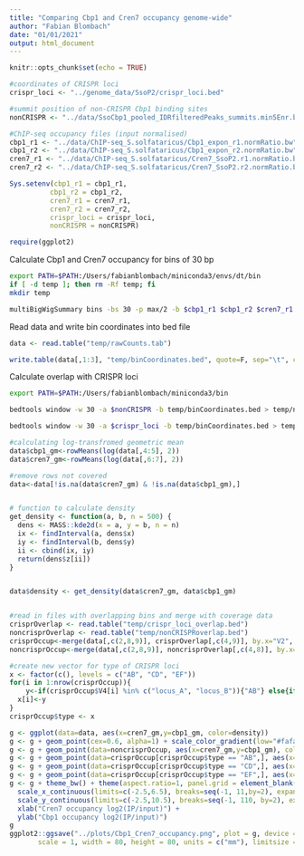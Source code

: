 ```yaml
---
title: "Comparing Cbp1 and Cren7 occupancy genome-wide"
author: "Fabian Blombach"
date: "01/01/2021"
output: html_document
---
```


```r
knitr::opts_chunk$set(echo = TRUE)

#coordinates of CRISPR loci
crispr_loci <- "../genome_data/SsoP2/crispr_loci.bed"

#summit position of non-CRISPR Cbp1 binding sites
nonCRISPR <- "../data/SsoCbp1_pooled_IDRfilteredPeaks_summits.min5Enr.bed"

#ChIP-seq occupancy files (input normalised)
cbp1_r1 <- "../data/ChIP-seq_S.solfataricus/Cbp1_expon_r1.normRatio.bw"
cbp1_r2 <- "../data/ChIP-seq_S.solfataricus/Cbp1_expon_r2.normRatio.bw"
cren7_r1 <- "../data/ChIP-seq_S.solfataricus/Cren7_SsoP2.r1.normRatio.bw"
cren7_r2 <- "../data/ChIP-seq_S.solfataricus/Cren7_SsoP2.r2.normRatio.bw"

Sys.setenv(cbp1_r1 = cbp1_r1,
          cbp1_r2 = cbp1_r2,
          cren7_r1 = cren7_r1,
          cren7_r2 = cren7_r2,
          crispr_loci = crispr_loci,
          nonCRISPR = nonCRISPR)

require(ggplot2)
```

Calculate Cbp1 and Cren7 occupancy for bins of 30 bp
```bash
export PATH=$PATH:/Users/fabianblombach/miniconda3/envs/dt/bin
if [ -d temp ]; then rm -Rf temp; fi
mkdir temp

multiBigWigSummary bins -bs 30 -p max/2 -b $cbp1_r1 $cbp1_r2 $cren7_r1 $cren7_r2 -o temp/deleteme.npz --outRawCounts temp/rawCounts.tab --labels "Cbp1_r1" "Cbp1_r2" "Cren7_r1" "Cren7_r2"
```

Read data and write bin coordinates into bed file
```r
data <- read.table("temp/rawCounts.tab")

write.table(data[,1:3], "temp/binCoordinates.bed", quote=F, sep="\t", col.names=F, row.names=F)
```



Calculate overlap with CRISPR loci
```bash
export PATH=$PATH:/Users/fabianblombach/miniconda3/bin

bedtools window -w 30 -a $nonCRISPR -b temp/binCoordinates.bed > temp/nonCRISPRoverlap.bed

bedtools window -w 30 -a $crispr_loci -b temp/binCoordinates.bed > temp/crispr_loci_overlap.bed
```


```r
#calculating log-transfromed geometric mean
data$cbp1_gm<-rowMeans(log(data[,4:5], 2))
data$cren7_gm<-rowMeans(log(data[,6:7], 2))

#remove rows not covered
data<-data[!is.na(data$cren7_gm) & !is.na(data$cbp1_gm),]


# function to calculate density
get_density <- function(a, b, n = 500) {
  dens <- MASS::kde2d(x = a, y = b, n = n)
  ix <- findInterval(a, dens$x)
  iy <- findInterval(b, dens$y)
  ii <- cbind(ix, iy)
  return(dens$z[ii])
}


data$density <- get_density(data$cren7_gm, data$cbp1_gm)


#read in files with overlapping bins and merge with coverage data
crisprOverlap <- read.table("temp/crispr_loci_overlap.bed")
noncrisprOverlap <- read.table("temp/nonCRISPRoverlap.bed")
crisprOccup<-merge(data[,c(2,8,9)], crisprOverlap[,c(4,9)], by.x="V2", by.y="V9")
noncrisprOccup<-merge(data[,c(2,8,9)], noncrisprOverlap[,c(4,8)], by.x="V2", by.y="V8")

#create new vector for type of CRISPR loci
x <- factor(c(), levels = c("AB", "CD", "EF"))
for(i in 1:nrow(crisprOccup)){
    y<-if(crisprOccup$V4[i] %in% c("locus_A", "locus_B")){"AB"} else{if(crisprOccup$V4[i] %in% c("locus_C", "locus_D")){"CD"} else {"EF"}}
  x[i]<-y
}
crisprOccup$type <- x
```

```r
g <- ggplot(data=data, aes(x=cren7_gm,y=cbp1_gm, color=density))
g <- g + geom_point(cex=0.6, alpha=1) + scale_color_gradient(low="#fafafe", high="#1B1464")
g <- g + geom_point(data=noncrisprOccup, aes(x=cren7_gm,y=cbp1_gm), colour="#1289A7", cex=0.6, alpha=0.4)
g <- g + geom_point(data=crisprOccup[crisprOccup$type == "AB",], aes(x=cren7_gm,y=cbp1_gm), colour="#EA2027", cex=0.6, alpha=0.25)
g <- g + geom_point(data=crisprOccup[crisprOccup$type == "CD",], aes(x=cren7_gm,y=cbp1_gm), colour="#fe6f24", cex=0.6, alpha=0.25)
g <- g + geom_point(data=crisprOccup[crisprOccup$type == "EF",], aes(x=cren7_gm,y=cbp1_gm), colour="#FFC312", cex=0.6, alpha=0.25)
g <- g + theme_bw() + theme(aspect.ratio=1, panel.grid = element_blank()) +
  scale_x_continuous(limits=c(-2.5,6.5), breaks=seq(-1, 11,by=2), expand = c(0, 0)) +
  scale_y_continuous(limits=c(-2.5,10.5), breaks=seq(-1, 110, by=2), expand = c(0, 0)) +
  xlab("Cren7 occupancy log2(IP/input)") +
  ylab("Cbp1 occupancy log2(IP/input)")
g
ggplot2::ggsave("../plots/Cbp1_Cren7_occupancy.png", plot = g, device = "png", path = NULL,
       scale = 1, width = 80, height = 80, units = c("mm"), limitsize = TRUE)
```


